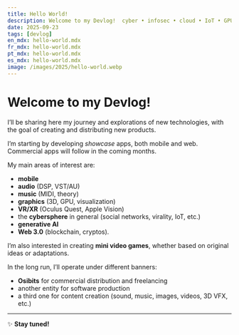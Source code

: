 ```yaml
---
title: Hello World!
description: Welcome to my Devlog!  cyber • infosec • cloud • IoT • GPU • graphics • XR • mobile • music & audio
date: 2025-09-23
tags: [devlog]
en_mdx: hello-world.mdx
fr_mdx: hello-world.mdx
pt_mdx: hello-world.mdx
es_mdx: hello-world.mdx
image: /images/2025/hello-world.webp
---
```



# Welcome to my Devlog!  

I’ll be sharing here my journey and explorations of new technologies, with the goal of creating and distributing new products.  

I’m starting by developing *showcase* apps, both mobile and web. Commercial apps will follow in the coming months.  

My main areas of interest are:  
- **mobile**  
- **audio** (DSP, VST/AU)  
- **music** (MIDI, theory)  
- **graphics** (3D, GPU, visualization)  
- **VR/XR** (Oculus Quest, Apple Vision)  
- the **cybersphere** in general (social networks, virality, IoT, etc.)  
- **generative AI**  
- **Web 3.0** (blockchain, cryptos). 

I’m also interested in creating **mini video games**, whether based on original ideas or adaptations.  

In the long run, I’ll operate under different banners:  
- **Osibits** for commercial distribution and freelancing  
- another entity for software production  
- a third one for content creation (sound, music, images, videos, 3D VFX, etc.)  

---

✨ **Stay tuned!**
